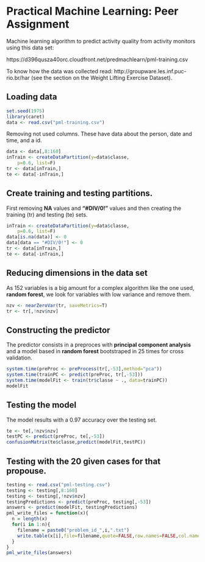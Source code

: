 # Practical Machine Learning: Peer Assignment
Machine learning algorithm to predict activity quality from activity monitors using this data set:

https://d396qusza40orc.cloudfront.net/predmachlearn/pml-training.csv

To know how the data was collected read: http://groupware.les.inf.puc-rio.br/har (see the section on the Weight Lifting Exercise Dataset).

## Loading data

```r
set.seed(1975)
library(caret)
data <- read.csv("pml-training.csv")
```

Removing not used columns. These have data about the person, date and time, and a id.
```r
data <- data[,8:160]
inTrain <- createDataPartition(y=data$classe,
	p=0.6, list=F)
tr <- data[inTrain,]
te <- data[-inTrain,]
```


## Create training and testing partitions.
First removing **NA** values and **"#DIV/0!"** values and then creating the training (tr) and testing (te) sets.

```r
inTrain <- createDataPartition(y=data$classe,
	p=0.6, list=F)
data[is.na(data)] <- 0
data[data == "#DIV/0!"] <- 0
tr <- data[inTrain,]
te <- data[-inTrain,]
```

## Reducing dimensions in the data set

As 152 variables is a big amount for a complex algorithm like the one used, **random forest**, we look for variables with low variance and remove them.
```r
nzv <- nearZeroVar(tr, saveMetrics=T)
tr <- tr[,!nzv$nzv]
```

## Constructing the predictor
The predictor consists in a preproces with **principal component analysis** and a model based in **random forest** bootstraped in 25 times for cross validation.

```r
system.time(preProc <- preProcess(tr[,-53],method="pca"))
system.time(trainPC <- predict(preProc, tr[,-53]))
system.time(modelFit <- train(tr$classe ~ ., data=trainPC))
modelFit
```

## Testing the model

The model results with a 0.97 accuracy over the testing set.

```r
te <- te[,!nzv$nzv]
testPC <- predict(preProc, te[,-53])
confusionMatrix(te$classe,predict(modelFit,testPC))
```

## Testing with the 20 given cases for that propouse.

```r
testing <- read.csv("pml-testing.csv")
testing <- testing[,8:160]
testing <- testing[,!nzv$nzv]
testingPredictions <- predict(preProc, testing[,-53])
answers <- predict(modelFit, testingPredictions)
pml_write_files = function(x){
  n = length(x)
  for(i in 1:n){
    filename = paste0("problem_id_",i,".txt")
    write.table(x[i],file=filename,quote=FALSE,row.names=FALSE,col.names=FALSE)
  }
}
pml_write_files(answers)
```

